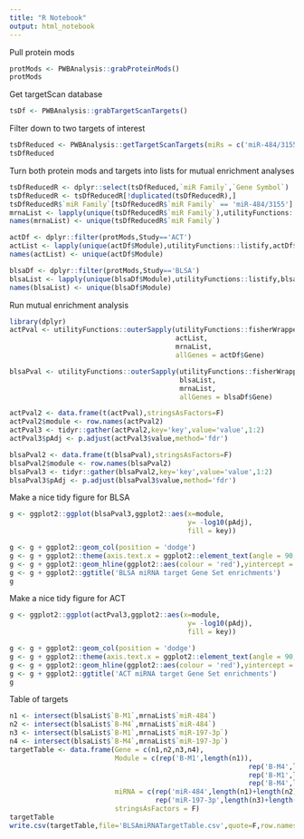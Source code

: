 ```yaml
---
title: "R Notebook"
output: html_notebook
---
```


Pull protein mods

```r
protMods <- PWBAnalysis::grabProteinMods()
protMods
```

Get targetScan database

```r
tsDf <- PWBAnalysis::grabTargetScanTargets()
```

Filter down to two targets of interest

```r
tsDfReduced <- PWBAnalysis::getTargetScanTargets(miRs = c('miR-484/3155','miR-197-3p'))
tsDfReduced
```

Turn both protein mods and targets into lists for mutual enrichment analyses

```r
tsDfReducedR <- dplyr::select(tsDfReduced,`miR Family`,`Gene Symbol`)
tsDfReducedR <- tsDfReducedR[!duplicated(tsDfReducedR),]
tsDfReducedR$`miR Family`[tsDfReducedR$`miR Family` == 'miR-484/3155'] <- 'miR-484'
mrnaList <- lapply(unique(tsDfReducedR$`miR Family`),utilityFunctions::listify,tsDfReducedR$`Gene Symbol`,tsDfReducedR$`miR Family`)
names(mrnaList) <- unique(tsDfReducedR$`miR Family`)

actDf <- dplyr::filter(protMods,Study=='ACT')
actList <- lapply(unique(actDf$Module),utilityFunctions::listify,actDf$Gene,actDf$Module)
names(actList) <- unique(actDf$Module)

blsaDf <- dplyr::filter(protMods,Study=='BLSA')
blsaList <- lapply(unique(blsaDf$Module),utilityFunctions::listify,blsaDf$Gene,blsaDf$Module)
names(blsaList) <- unique(blsaDf$Module)

```

Run mutual enrichment analysis


```r
library(dplyr)
actPval <- utilityFunctions::outerSapply(utilityFunctions::fisherWrapperPval,
                                         actList,
                                         mrnaList,
                                         allGenes = actDf$Gene)

blsaPval <- utilityFunctions::outerSapply(utilityFunctions::fisherWrapperPval,
                                          blsaList,
                                          mrnaList,
                                          allGenes = blsaDf$Gene)

actPval2 <- data.frame(t(actPval),stringsAsFactors=F)
actPval2$module <- row.names(actPval2)
actPval3 <- tidyr::gather(actPval2,key='key',value='value',1:2)
actPval3$pAdj <- p.adjust(actPval3$value,method='fdr')

blsaPval2 <- data.frame(t(blsaPval),stringsAsFactors=F)
blsaPval2$module <- row.names(blsaPval2)
blsaPval3 <- tidyr::gather(blsaPval2,key='key',value='value',1:2)
blsaPval3$pAdj <- p.adjust(blsaPval3$value,method='fdr')

```

Make a nice tidy figure for BLSA

```r
g <- ggplot2::ggplot(blsaPval3,ggplot2::aes(x=module,
                                            y= -log10(pAdj),
                                            fill = key))

g <- g + ggplot2::geom_col(position = 'dodge')
g <- g + ggplot2::theme(axis.text.x = ggplot2::element_text(angle = 90, hjust = 1))
g <- g + ggplot2::geom_hline(ggplot2::aes(colour = 'red'),yintercept = -log10(0.05))
g <- g + ggplot2::ggtitle('BLSA miRNA target Gene Set enrichments')
g
```
Make a nice tidy figure for ACT

```r
g <- ggplot2::ggplot(actPval3,ggplot2::aes(x=module,
                                            y= -log10(pAdj),
                                            fill = key))

g <- g + ggplot2::geom_col(position = 'dodge')
g <- g + ggplot2::theme(axis.text.x = ggplot2::element_text(angle = 90, hjust = 1))
g <- g + ggplot2::geom_hline(ggplot2::aes(colour = 'red'),yintercept = -log10(0.05))
g <- g + ggplot2::ggtitle('ACT miRNA target Gene Set enrichments')
g
```

Table of targets
```r
n1 <- intersect(blsaList$`B-M1`,mrnaList$`miR-484`)
n2 <- intersect(blsaList$`B-M4`,mrnaList$`miR-484`)
n3 <- intersect(blsaList$`B-M1`,mrnaList$`miR-197-3p`)
n4 <- intersect(blsaList$`B-M4`,mrnaList$`miR-197-3p`)
targetTable <- data.frame(Gene = c(n1,n2,n3,n4),
                          Module = c(rep('B-M1',length(n1)),
                                                           rep('B-M4',length(n2)),
                                                           rep('B-M1',length(n3)),
                                                           rep('B-M4',length(n4))),
                          miRNA = c(rep('miR-484',length(n1)+length(n2)),
                                    rep('miR-197-3p',length(n3)+length(n4))),
                          stringsAsFactors = F)
targetTable
write.csv(targetTable,file='BLSAmiRNATargetTable.csv',quote=F,row.names=F)
```
